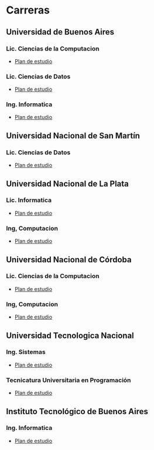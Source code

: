 # Carreras

## Universidad de Buenos Aires

### Lic. Ciencias de la Computacion

- [Plan de estudio](https://computacion.dc.uba.ar/plan-de-estudios-2023/)

### Lic. Ciencias de Datos

- [Plan de estudio](https://lcd.exactas.uba.ar/materias/)

### Ing. Informatica

- [Plan de estudio](https://cms.fi.uba.ar/uploads/Actualizacion_de_plan_de_estudios_de_Ingenieria_Informatica_2021_f5e1d5e575.pdf)

## Universidad Nacional de San Martín

### Lic. Ciencias de Datos

- [Plan de estudio](https://www.unsam.edu.ar/escuelas/ciencia/661/ciencia/ciencia-de-datos#tabs-11)

## Universidad Nacional de La Plata

### Lic. Informatica

- [Plan de estudio](https://unlp.edu.ar/carreras_de_grado/licenciatura-en-informatica-8102)

### Ing, Computacion

- [Plan de estudio](https://unlp.edu.ar/carreras_de_grado/ingenieria-en-computacion-8100)

## Universidad Nacional de Córdoba

### Lic. Ciencias de la Computacion

- [Plan de estudio](https://www.famaf.unc.edu.ar/academica/grado/licenciatura-en-ciencias-de-la-computaci%C3%B3n/)

### Ing, Computacion

- [Plan de estudio](https://fcefyn.unc.edu.ar/facultad/secretarias/academica/escuelas/ingenieria-computacion/ingenieria-en-computacion/)

## Universidad Tecnologica Nacional

### Ing. Sistemas

- [Plan de estudio](https://www.frba.utn.edu.ar/sistemas/plan-de-estudios/)

### Tecnicatura Universitaria en Programación

- [Plan de estudio](https://www.frc.utn.edu.ar/secretarias/academica/tecnicaturas/programacion/?pIs=705)

## Instituto Tecnológico de Buenos Aires

### Ing. Informatica

- [Plan de estudio](https://www.itba.edu.ar/grado/ingenieria-informatica/)
